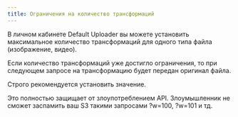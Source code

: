 ```yaml
---
title: Ограничения на количество трансформаций
---
```



В личном кабинете Default Uploader вы можете установить максимальное количество трансформаций для одного типа файла (изображение, видео).

Если количество трансформаций уже достигло ограничения, то при следующем запросе на трансформацию будет передан оригинал файла.

<Aside title="Надежная защита ваших ресурсов" type="tip">
  Строго рекомендуется установить значение.

  Это полностью защищает от злоупотреблением API.
  Злоумышленник не сможет заспамить ваш S3 такими запросами ?w=100, ?w=101 и тд.
</Aside>

